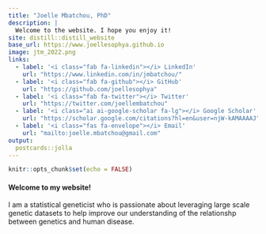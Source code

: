 ```yaml
---
title: "Joelle Mbatchou, PhD"
description: |
  Welcome to the website. I hope you enjoy it!
site: distill::distill_website
base_url: https://www.joellesophya.github.io
image: jtm_2022.png
links:
  - label: '<i class="fab fa-linkedin"></i> LinkedIn'
    url: "https://www.linkedin.com/in/jmbatchou/"
  - label: '<i class="fab fa-github"></i> GitHub'
    url: "https://github.com/joellesophya"
  - label: '<i class="fab fa-twitter"></i> Twitter'
    url: "https://twitter.com/joellembatchou"
  - label: '<i class="ai ai-google-scholar fa-lg"></i> Google Scholar'
    url: "https://scholar.google.com/citations?hl=en&user=njW-kAMAAAAJ"
  - label: '<i class="fas fa-envelope"></i> Email'
    url: "mailto:joelle.mbatchou@gmail.com"
output:
  postcards::jolla
---
```


```r
knitr::opts_chunk$set(echo = FALSE)
```

#### Welcome to my website! 

I am a statistical geneticist who is passionate about leveraging
large scale genetic datasets to help improve our understanding
of the relationshp between genetics and human disease.

